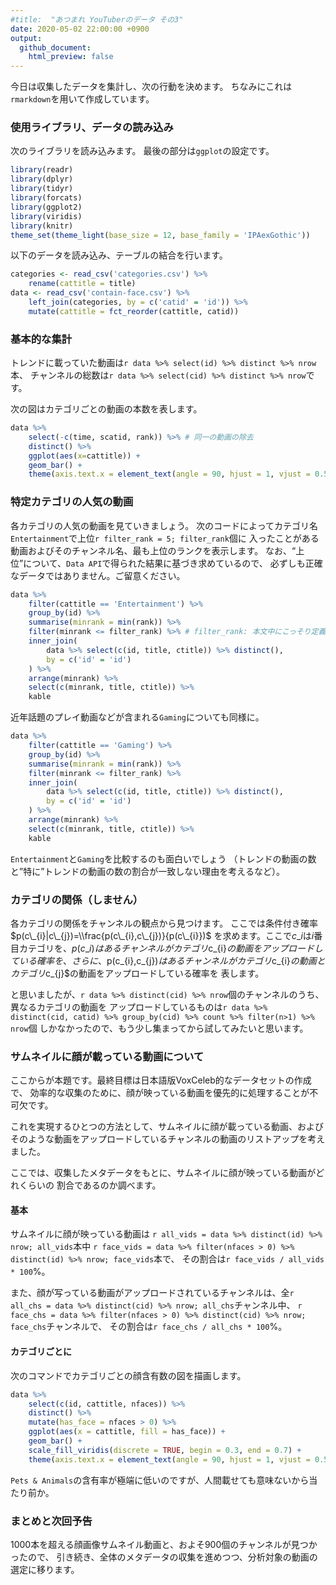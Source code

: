 ```yaml
---
#title:  "あつまれ YouTuberのデータ その3"
date: 2020-05-02 22:00:00 +0900
output:
  github_document:
    html_preview: false
---
```


今日は収集したデータを集計し、次の行動を決めます。
ちなみにこれは`rmarkdown`を用いて作成しています。

### 使用ライブラリ、データの読み込み

次のライブラリを読み込みます。
最後の部分は`ggplot`の設定です。

```r
library(readr)
library(dplyr)
library(tidyr)
library(forcats)
library(ggplot2)
library(viridis)
library(knitr)
theme_set(theme_light(base_size = 12, base_family = 'IPAexGothic'))
```

以下のデータを読み込み、テーブルの結合を行います。

```r
categories <- read_csv('categories.csv') %>%
    rename(cattitle = title)
data <- read_csv('contain-face.csv') %>%
    left_join(categories, by = c('catid' = 'id')) %>%
    mutate(cattitle = fct_reorder(cattitle, catid))
```

### 基本的な集計

トレンドに載っていた動画は`r data %>% select(id) %>% distinct %>% nrow`本、
チャンネルの総数は`r data %>% select(cid) %>% distinct %>% nrow`です。

次の図はカテゴリごとの動画の本数を表します。

```r
data %>%
    select(-c(time, scatid, rank)) %>% # 同一の動画の除去
    distinct() %>%
    ggplot(aes(x=cattitle)) +
    geom_bar() +
    theme(axis.text.x = element_text(angle = 90, hjust = 1, vjust = 0.5))
```

### 特定カテゴリの人気の動画

各カテゴリの人気の動画を見ていきましょう。
次のコードによってカテゴリ名`Entertainment`で上位`r filter_rank = 5; filter_rank`個に
入ったことがある動画およびそのチャンネル名、最も上位のランクを表示します。
なお、"上位"について、`Data API`で得られた結果に基づき求めているので、
必ずしも正確なデータではありません。ご留意ください。

```r
data %>%
    filter(cattitle == 'Entertainment') %>%
    group_by(id) %>%
    summarise(minrank = min(rank)) %>%
    filter(minrank <= filter_rank) %>% # filter_rank: 本文中にこっそり定義されています
    inner_join(
        data %>% select(c(id, title, ctitle)) %>% distinct(),
        by = c('id' = 'id')
    ) %>%
    arrange(minrank) %>%
    select(c(minrank, title, ctitle)) %>%
    kable
```

近年話題のプレイ動画などが含まれる`Gaming`についても同様に。
```r
data %>%
    filter(cattitle == 'Gaming') %>%
    group_by(id) %>%
    summarise(minrank = min(rank)) %>%
    filter(minrank <= filter_rank) %>%
    inner_join(
        data %>% select(c(id, title, ctitle)) %>% distinct(),
        by = c('id' = 'id')
    ) %>%
    arrange(minrank) %>%
    select(c(minrank, title, ctitle)) %>%
    kable
```

`Entertainment`と`Gaming`を比較するのも面白いでしょう
（トレンドの動画の数と"特に"トレンドの動画の数の割合が一致しない理由を考えるなど）。

### カテゴリの関係（しません）

各カテゴリの関係をチャンネルの観点から見つけます。
ここでは条件付き確率$p(c\_{i}|c\_{j})=\\frac{p(c\_{i},c\_{j})}{p(c\_{i}})$
を求めます。ここで$c\_{i}$は$i$番目カテゴリを、$p(c\_{i})はあるチャンネルがカテゴリ
$c\_{i}$の動画をアップロードしている確率を、さらに、$p(c\_{i},c\_{j})$は
あるチャンネルがカテゴリ$c\_{i}$の動画とカテゴリ$c\_{j}$の動画をアップロードしている確率を
表します。

と思いましたが、`r data %>% distinct(cid) %>% nrow`個のチャンネルのうち、異なるカテゴリの動画を
アップロードしているものは`r data %>% distinct(cid, catid) %>% group_by(cid) %>% count %>% filter(n>1) %>% nrow`個
しかなかったので、もう少し集まってから試してみたいと思います。

### サムネイルに顔が載っている動画について

ここからが本題です。最終目標は日本語版VoxCeleb的なデータセットの作成で、
効率的な収集のために、顔が映っている動画を優先的に処理することが不可欠です。

これを実現するひとつの方法として、サムネイルに顔が載っている動画、および
そのような動画をアップロードしているチャンネルの動画のリストアップを考えました。

ここでは、収集したメタデータをもとに、サムネイルに顔が映っている動画がどれくらいの
割合であるのか調べます。

#### 基本

サムネイルに顔が映っている動画は
`r all_vids = data %>% distinct(id) %>% nrow; all_vids`本中
`r face_vids = data %>% filter(nfaces > 0) %>% distinct(id) %>% nrow; face_vids`本で、
その割合は`r face_vids / all_vids * 100`\%。

また、顔が写っている動画がアップロードされているチャンネルは、全`r all_chs = data %>% distinct(cid) %>% nrow; all_chs`チャンネル中、
`r face_chs = data %>% filter(nfaces > 0) %>% distinct(cid) %>% nrow; face_chs`チャンネルで、
その割合は`r face_chs / all_chs * 100`\%。

#### カテゴリごとに

次のコマンドでカテゴリごとの顔含有数の図を描画します。

```r
data %>%
    select(c(id, cattitle, nfaces)) %>%
    distinct() %>%
    mutate(has_face = nfaces > 0) %>%
    ggplot(aes(x = cattitle, fill = has_face)) +
    geom_bar() +
    scale_fill_viridis(discrete = TRUE, begin = 0.3, end = 0.7) +
    theme(axis.text.x = element_text(angle = 90, hjust = 1, vjust = 0.5))
```

`Pets & Animals`の含有率が極端に低いのですが、人間載せても意味ないから当たり前か。

### まとめと次回予告

1000本を超える顔画像サムネイル動画と、およそ900個のチャンネルが見つかったので、
引き続き、全体のメタデータの収集を進めつつ、分析対象の動画の選定に移ります。
